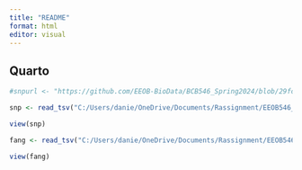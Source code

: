 ```yaml
---
title: "README"
format: html
editor: visual
---
```


## Quarto

```r
#snpurl <- "https://github.com/EEOB-BioData/BCB546_Spring2024/blob/29fc8f45a1f28a1376e62ef5fceff9b99cb409d3/assignments/UNIX_Assignment/snp_position.txt"

snp <- read_tsv("C:/Users/danie/OneDrive/Documents/Rassignment/EEOB546_R_lesson/snp_position.txt")

view(snp)

fang <- read_tsv("C:/Users/danie/OneDrive/Documents/Rassignment/EEOB546_R_lesson/fang_et_al_genotypes.txt")

view(fang)
```
